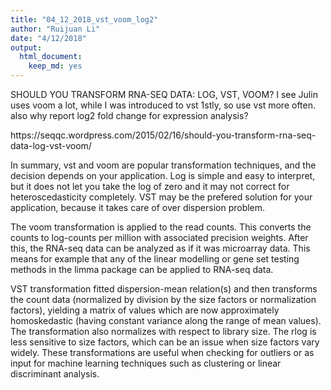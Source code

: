 ```yaml
---
title: "04_12_2018_vst_voom_log2"
author: "Ruijuan Li"
date: "4/12/2018"
output: 
  html_document: 
    keep_md: yes
---
```


SHOULD YOU TRANSFORM RNA-SEQ DATA: LOG, VST, VOOM? 
I see Julin uses voom a lot, while I was introduced to vst 1stly, so use vst more often. also why report log2 fold change for expression analysis?

https://seqqc.wordpress.com/2015/02/16/should-you-transform-rna-seq-data-log-vst-voom/ 

In summary, vst and voom are popular transformation techniques, and the decision depends on your application. Log is simple and easy to interpret, but it does not let you take the log of zero and it may not correct for heteroscedasticity completely. VST may be the prefered solution for your application, because it takes care of over dispersion problem. 

The voom transformation is applied to the read counts. This converts the counts to log-counts per million with associated precision weights. After this, the RNA-seq data can be analyzed as if it was microarray data. This means for example that any of the linear modelling or gene set testing methods in the limma package can be applied to RNA-seq data.

VST transformation fitted dispersion-mean relation(s) and then transforms the count data (normalized by division by the size factors or normalization factors), yielding a matrix of values which are now approximately homoskedastic (having constant variance along the range of mean values). The transformation also normalizes with respect to library size. The rlog is less sensitive to size factors, which can be an issue when size factors vary widely. These transformations are useful when checking for outliers or as input for machine learning techniques such as clustering or linear discriminant analysis.

